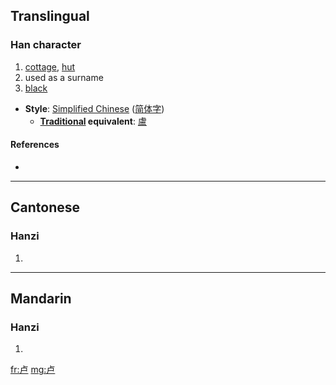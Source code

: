 {{also|盧}}
==Translingual==

===Han character===
{{Han char|rn=25|rad=卜|as=03|sn=5|four=|canj=卜尸 (YS)}}

# [[cottage]], [[hut]]
# used as a surname
# [[black]]

* '''Style''': [[Simplified Chinese]] ([[简体字]])
** '''[[Traditional Chinese|Traditional]] equivalent''': [[盧]]

====References====
* {{Han ref|kx=0158.021|hdz=10093.030|uh=5362|ud=21346}}

----

==Cantonese==

===Hanzi===
{{yue-hanzi|jyut=|y=lou4}}

# {{defn|Cantonese|sort=卜03}}

----

==Mandarin==

===Hanzi===
{{cmn-hanzi|pin=[[bù]] ([[bu4]]), [[lú]] ([[lu2]])|wg=pu<sup>4</sup>, lu<sup>2</sup>}}

# {{defn|Mandarin|sort=卜03}}

[[fr:卢]]
[[mg:卢]]